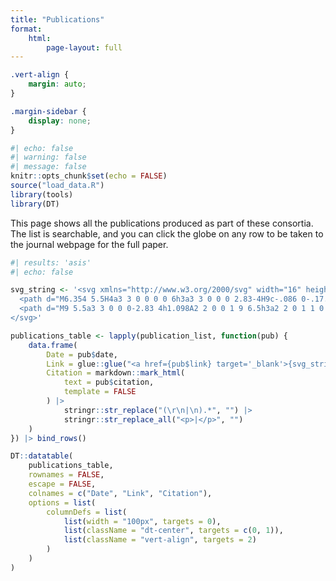 ```yaml
---
title: "Publications"
format:
    html:
        page-layout: full
---
```


```css
.vert-align {
    margin: auto;
}

.margin-sidebar {
    display: none;
}

```

```r
#| echo: false
#| warning: false
#| message: false
knitr::opts_chunk$set(echo = FALSE)
source("load_data.R")
library(tools)
library(DT)
```

This page shows all the publications produced as part of these consortia. The list is searchable, and you can click the globe on any row to be taken to the journal webpage for the full paper.

```r
#| results: 'asis'
#| echo: false

svg_string <- '<svg xmlns="http://www.w3.org/2000/svg" width="16" height="16" fill="currentColor" class="bi bi-link" viewBox="0 0 16 16">
  <path d="M6.354 5.5H4a3 3 0 0 0 0 6h3a3 3 0 0 0 2.83-4H9c-.086 0-.17.01-.25.031A2 2 0 0 1 7 10.5H4a2 2 0 1 1 0-4h1.535c.218-.376.495-.714.82-1z"/>
  <path d="M9 5.5a3 3 0 0 0-2.83 4h1.098A2 2 0 0 1 9 6.5h3a2 2 0 1 1 0 4h-1.535a4.02 4.02 0 0 1-.82 1H12a3 3 0 1 0 0-6H9z"/>
</svg>'

publications_table <- lapply(publication_list, function(pub) {
    data.frame(
        Date = pub$date,
        Link = glue::glue("<a href={pub$link} target='_blank'>{svg_string}</a>"),
        Citation = markdown::mark_html(
            text = pub$citation,
            template = FALSE
        ) |>
            stringr::str_replace("(\r\n|\n).*", "") |>
            stringr::str_replace_all("<p>|</p>", "")
    )
}) |> bind_rows()

DT::datatable(
    publications_table,
    rownames = FALSE,
    escape = FALSE,
    colnames = c("Date", "Link", "Citation"),
    options = list(
        columnDefs = list(
            list(width = "100px", targets = 0),
            list(className = "dt-center", targets = c(0, 1)),
            list(className = "vert-align", targets = 2)
        )
    )
)
```
